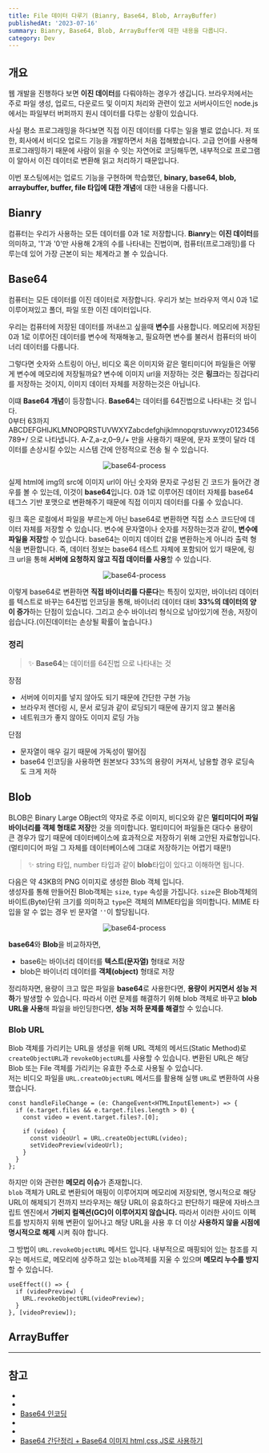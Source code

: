 ```yaml
---
title: File 데이터 다루기 (Bianry, Base64, Blob, ArrayBuffer)
publishedAt: '2023-07-16'
summary: Bianry, Base64, Blob, ArrayBuffer에 대한 내용을 다룹니다.
category: Dev
---
```


## 개요

웹 개발을 진행하다 보면 **이진 데이터**를 다뤄야하는 경우가 생깁니다. 브라우저에서는 주로 파일 생성, 업로드, 다운로드 및 이미지 처리와 관련이 있고
서버사이드인 node.js에서는 파일부터 버퍼까지 원시 데이터를 다루는 상황이 있습니다.

사실 평소 프로그래밍을 하다보면 직접 이진 데이터를 다루는 일을 별로 없습니다. 저 또한, 회사에서 비디오 업로드 기능을 개발하면서 처음 접해봤습니다.
고급 언어를 사용해 프로그래밍하기 때문에 사람이 읽을 수 잇는 자연어로 코딩해두면, 내부적으로 프로그램이 알아서 이진 데이터로 변환해 읽고 처리하기 때문입니다.

이번 포스팅에서는 업로드 기능을 구현하며 학습했던, **binary, base64, blob, arraybuffer, buffer, file 타입에 대한 개념**에 대한 내용을 다룹니다.

## Bianry

컴퓨터는 우리가 사용하는 모든 데이터를 0과 1로 저장합니다. **Bianry**는 **이진 데이터**를 의미하고, '1'과 '0'만 사용해 2개의 수를 나타내는 진법이며,
컴퓨터(프로그래밍)를 다루는데 있어 가장 근본이 되는 체계라고 볼 수 있습니다.

## Base64

컴퓨터는 모든 데이터를 이진 데이터로 저장합니다. 우리가 보는 브라우저 역시 0과 1로 이루어져있고 폴더, 파일 또한 이진 데이터입니다.

우리는 컴퓨터에 저장된 데이터를 꺼내쓰고 싶을때 **변수**를 사용합니다. 메모리에 저장된 0과 1로 이루어진 데이터를 변수에 적재해놓고,
필요하면 변수를 불러서 컴퓨터의 바이너리 데이터를 다룹니다.

그렇다면 숫자와 스트링이 아닌, 비디오 혹은 이미지와 같은 멀티미디어 파일들은 어떻게 변수에 메모리에 저장될까요? 변수에 이미지 url을 저장하는 것은 **링크**라는 징겁다리를 저장하는 것이지, 이미지 데이터 자체를 저장하는것은 아닙니다.

이떄 **Base64 개념**이 등장합니다. **Base64**는 데이터를 64진법으로 나타내는 것 입니다.<br/>
0부터 63까지 ABCDEFGHIJKLMNOPQRSTUVWXYZabcdefghijklmnopqrstuvwxyz0123456789+/ 으로 나타냅니다.
A-Z,a-z,0–9,/+ 만을 사용하기 때문에, 문자 포맷이 달라 데이터를 손상시킬 수있는 시스템 간에 안정적으로 전송 될 수 있습니다.

<p align='center'>
  <img src='/blog/img/base64-process.png' width={600} alt='base64-process' />
</p>

실제 html에 img의 src에 이미지 url이 아닌 숫자와 문자로 구성된 긴 코드가 들어간 경우를 볼 수 있는데, 이것이 **base64**입니다.
0과 1로 이루어진 데이터 자체를 base64 테그스 기반 포맷으로 변환해주기 때문에 직접 이미지 데이터를 다룰 수 있습니다.

링크 혹은 로컬에서 파일을 부르는게 아닌 base64로 변환하면 직접 소스 코드단에 데이터 자체를 저장할 수 있습니다. 변수에 문자열이나 숫자를 저장하는것과 같이,
**변수에 파일을 저장**할 수 있습니다. base64는 이미지 데이터 값을 변환하는게 아니라 출력 형식을 변환합니다. 즉, 데이터 정보는 base64 테스트 자체에 포함되어 있기 때문에,
링크 url을 통해 **서버에 요청하지 않고 직접 데이터를 사용**할 수 있습니다.

<p align='center'>
  <img src='/blog/img/base64-string.png' width={600} alt='base64-process' />
</p>

이렇게 base64로 변환하면 **직접 바이너리를 다룬다**는 특징이 있지만, 바이너리 데이터를 텍스트로 바꾸는 64진법 인코딩을 통해,
바이너리 데이터 대비 **33%의 데이터의 양이 증가**하는 단점이 있습니다. 그리고 순수 바이너리 형식으로 남아있기에 전송, 저장이 쉽습니다.(이진데이터는 손상될 확률이 높습니다.)

### 정리

> ✨ **Base64**는 데이터를 64진법 으로 나타내는 것

장점

- 서버에 이미지를 넣지 않아도 되기 때문에 간단한 구현 가능
- 브라우저 렌더링 시, 문서 로딩과 같이 로딩되기 때문에 끊기지 않고 불러옴
- 네트워크가 좋지 않아도 이미지 로딩 가능

단점

- 문자열이 매우 길기 때문에 가독성이 떨어짐
- base64 인코딩을 사용하면 원본보다 33%의 용량이 커져서, 남용할 경우 로딩속도 크게 저하

## Blob

BLOB은 Binary Large OBject의 약자로 주로 이미지, 비디오와 같은 **멀티미디어 파일 바이너리를 객체 형태로 저장**한 것을 의미합니다.
멀티미디어 파일들은 대다수 용량이 큰 경우가 많기 때문에 데이터베이스에 효과적으로 저장하기 위해 고안된 자료형입니다.(멀티미디어 파일 그 자체를 데이터베이스에 그대로 저장하기는 어렵기 때문!)

> ✨ string 타입, number 타입과 같이 **blob**타입이 있다고 이해하면 됩니다.

다음은 약 43KB의 PNG 이미지로 생성한 Blob 객체 입니다.<br/>
생성자를 통해 만들어진 Blob객체는 `size`, `type` 속성을 가집니다. `size`은 Blob객체의 바이트(Byte)단위 크기를 의미하고 `type`은 객체의 MIME타입을 의미합니다.
MIME 타입을 알 수 없는 경우 빈 문자열 `''`이 할당됩니다.

<p align='center'>
  <img src='/blog/img/blob-object.jpeg' width={500} alt='base64-process' />
</p>

**base64**와 **Blob**을 비교하자면, <br/>

- base6는 바이너리 데이터를 **텍스트(문자열)** 형태로 저장
- blob은 바이너리 데이터를 **객체(object)** 형태로 저장

정리하자면, 용량이 크고 많은 파일을 **base64**로 사용한다면, **용량이 커지면서 성능 저하**가 발생할 수 있습니다. 따라서 이런 문제를 해결하기 위해 blob 객체로 바꾸고
**blob URL을 사용**해 파일을 바인딩한다면, **성능 저하 문제를 해결**할 수 있습니다.

### Blob URL

Blob 객체를 가리키는 URL을 생성을 위해 URL 객체의 메서드(Static Method)로 `createObjectURL`과 `revokeObjectURL`를 사용할 수 있습니다.
변환된 URL은 해당 Blob 또는 File 객체를 가리키는 유효한 주소로 사용될 수 있습니다.<br/>
저는 비디오 파일을 `URL.createObjectURL` 메서드를 활용해 실행 `URL`로 변환하여 사용했습니다.

```tsx
const handleFileChange = (e: ChangeEvent<HTMLInputElement>) => {
  if (e.target.files && e.target.files.length > 0) {
    const video = event.target.files?.[0];

    if (video) {
      const videoUrl = URL.createObjectURL(video);
      setVideoPreview(videoUrl);
    }
  }
};
```

하지만 이와 관련한 **메모리 이슈**가 존재합니다. <br/>
`blob` 객체가 URL로 변환되어 매핑이 이루어지며 메모리에 저장되면, 명시적으로 해당 URL이 해제되기 전까지 브라우저는 해당 URL이
유효하다고 판단하기 때문에 자바스크립트 엔진에서 **가비지 컬렉션(GC)이 이루어지지 않습니다.** 따라서 이러한 사이드 이펙트를 방지하지 위해
변환이 일어나고 해당 URL을 사용 후 더 이상 **사용하지 않을 시점에 명시적으로 해제** 시켜 줘야 합니다.

그 방법이 `URL.revokeObjectURL` 메서드 입니다.
내부적으로 매핑되어 있는 참조를 지우는 메서드로, 메모리에 상주하고 있는 `blob`객체를 지울 수 있으며 **메모리 누수를 방지**할 수 있습니다.

```tsx
useEffect(() => {
  if (videoPreview) {
    URL.revokeObjectURL(videoPreview);
  }
}, [videoPreview]);
```

## ArrayBuffer

---

## 참고

- [](https://velog.io/@longroadhome/%EB%AA%A8%EB%8D%98JS-%EC%8B%AC%ED%99%94-%EB%B0%94%EC%9D%B4%EB%84%88%EB%A6%AC-%EB%8D%B0%EC%9D%B4%ED%84%B0%EC%99%80-%ED%8C%8C%EC%9D%BC)
- [](https://creatordev.tistory.com/97)
- [Base64 인코딩](https://www.csharpstudy.com/Tip/Tip-base64.aspx)
- [](https://inpa.tistory.com/entry/JS-%F0%9F%93%9A-Base64-Blob-ArrayBuffer-File-%EB%8B%A4%EB%A3%A8%EA%B8%B0-%EC%A0%95%EB%A7%90-%EC%9D%B4%ED%95%B4%ED%95%98%EA%B8%B0-%EC%89%BD%EA%B2%8C-%EC%84%A4%EB%AA%85)
- [](https://www.jeong-min.com/39-file-blob-url-arraybuffer/)
- [Base64 간단정리 + Base64 이미지 html,css,JS로 사용하기](https://im-designloper.tistory.com/57)
